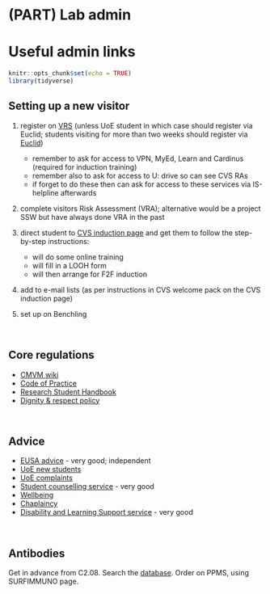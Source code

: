 # (PART) Lab admin {-}

# Useful admin links

```r
knitr::opts_chunk$set(echo = TRUE)
library(tidyverse)

```

## Setting up a new visitor

1)	register on [VRS](https://docs.google.com/forms/d/e/1FAIpQLSdbZ45OTupNymHe-iR_x6fSynQU6qrHlB3c6GClOtcmjDQVJg/viewform) (unless UoE student in which case should register via Euclid; students visiting for more than two weeks should register via [Euclid](https://www.ed.ac.uk/medicine-vet-medicine/prospective-undergraduates/visitingstudents))  

    - remember to ask for access to VPN, MyEd, Learn and Cardinus (required for induction training)  
    - remember also to ask for access to U: drive so can see CVS RAs  
    - if forget to do these then can ask for access to these services via IS-helpline afterwards  

2)	complete visitors Risk Assessment (VRA); alternative would be a project SSW but have always done VRA in the past  


3)	direct student to [CVS induction page](https://www.ed.ac.uk/cardiovascular-science/staff-students-only/information-for-new-staff-students) and get them to follow the step-by-step instructions: 

    - will do some online training 
    - will fill in a LOOH form 
    - will then arrange for F2F induction 

4)	add to e-mail lists (as per instructions in CVS welcome pack on the CVS induction page)  

5)  set up on Benchling  

<br>

## Core regulations  

- [CMVM wiki](https://www.wiki.ed.ac.uk/pages/viewpage.action?pageId=174612428)  
- [Code of Practice](https://www.ed.ac.uk/files/atoms/files/copsupervisorsresearchstudents.pdf)  
- [Research Student Handbook](https://www.wiki.ed.ac.uk/download/attachments/175653091/PGR%20College%20Handbook%202021-22.pdf?version=1&modificationDate=1629795474000&api=v2)    
- [Dignity & respect policy](https://www.ed.ac.uk/ppls/about/equality-and-diversity/dignity-and-respect)  

<br>

## Advice  

- [EUSA advice](https://www.eusa.ed.ac.uk/adviceplace) - very good; independent  
- [UoE new students](https://www.ed.ac.uk/students/new-students)  
- [UoE complaints](https://www.ed.ac.uk/university-secretary-group/complaint-handling-procedure/procedure)  
- [Student counselling service](https://www.ed.ac.uk/student-counselling) - very good      
- [Wellbeing](https://thewellbeingthesis.org.uk/)  
- [Chaplaincy](https://www.ed.ac.uk/chaplaincy)  
- [Disability and Learning Support service](https://www.ed.ac.uk/student-disability-service) - very good  

<br>

## Antibodies  

Get in advance from C2.08.  Search the [database](https://system.crh.ed.ac.uk/histology/search_antibodies.php).  Order on PPMS, using SURFIMMUNO page.  